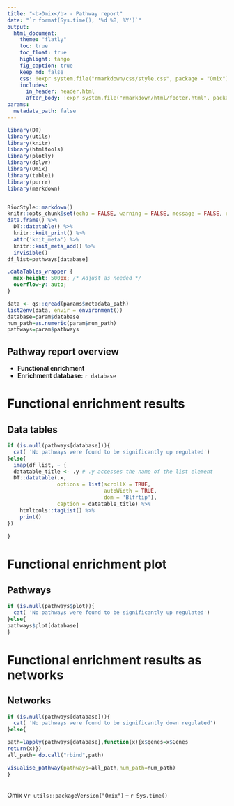 ```yaml
---
title: "<b>Omix</b> - Pathway report"
date: "`r format(Sys.time(), '%d %B, %Y')`"
output:
  html_document:
    theme: "flatly"
    toc: true
    toc_float: true
    highlight: tango
    fig_caption: true
    keep_md: false
    css: !expr system.file("rmarkdown/css/style.css", package = "Omix")
    includes:
      in_header: header.html
      after_body: !expr system.file("rmarkdown/html/footer.html", package = "Omix")
params:
  metadata_path: false
---
```


```r
library(DT)
library(utils)
library(knitr)
library(htmltools)
library(plotly)
library(dplyr)
library(Omix)
library(table1)
library(purrr)
library(markdown)


BiocStyle::markdown()
knitr::opts_chunk$set(echo = FALSE, warning = FALSE, message = FALSE, results='asis')
data.frame() %>%
  DT::datatable() %>%
  knitr::knit_print() %>%
  attr('knit_meta') %>%
  knitr::knit_meta_add() %>%
  invisible()
df_list=pathways[database]
```

```css
.dataTables_wrapper {
  max-height: 500px; /* Adjust as needed */
  overflow-y: auto;
}
```

```r
data <- qs::qread(params$metadata_path)
list2env(data, envir = environment())
database=param$database
num_path=as.numeric(param$num_path)
pathways=param$pathways

```

## Pathway report overview 

* **Functional enrichment**
* **Enrichment database:** `r database`  


Functional enrichment results  
=======================================================================

## Data tables 

```r

if (is.null(pathways[database])){
  cat( 'No pathways were found to be significantly up regulated')
}else{
  imap(df_list, ~ {
  datatable_title <- .y # .y accesses the name of the list element
  DT::datatable(.x,
                options = list(scrollX = TRUE,
                               autoWidth = TRUE,
                               dom = 'Blfrtip'),
                caption = datatable_title) %>%
    htmltools::tagList() %>%
    print()
})
  
} 

```


<div style="page-break-after: always;"></div>

Functional enrichment plot
=======================================================================


## Pathways

```r

if (is.null(pathways$plot)){
  cat( 'No pathways were found to be significantly up regulated')
}else{
pathways$plot[database]
} 

```

<div style="page-break-after: always;"></div>

Functional enrichment results as networks
=======================================================================

## Networks 


```r

if (is.null(pathways[database])){
  cat( 'No pathways were found to be significantly down regulated')
}else{

path=lapply(pathways[database],function(x){x$genes=x$Genes
return(x)})
all_path= do.call("rbind",path)

visualise_pathway(pathways=all_path,num_path=num_path)
} 

```

<br>Omix v`r utils::packageVersion("Omix")` -- `r Sys.time()`

